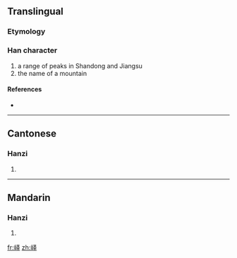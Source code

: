 {{also|嶧}}
==Translingual==

===Etymology===
{{Han simp|嶧|f=睪|t=又二丨}}

===Han character===
{{Han char|rn=46|rad=山|as=05|sn=8|four=|canj=山水手 (UEQ)}}

# a range of peaks in Shandong and Jiangsu
# the name of a mountain

====References====
* {{Han ref|kx=0310.071|hdz=10769.080|uh=5CC4|ud=23748}}

----

==Cantonese==

===Hanzi===
{{yue-hanzi|jyut=|y=yik6|tra=嶧}}

# {{defn|Cantonese|sort=山05}}

----

==Mandarin==

===Hanzi===
{{cmn-hanzi|tra=嶧|pin=[[yì]] ([[yi4]])|wg=i<sup>4</sup>}}

# {{defn|Mandarin|sort=山05}}

[[fr:峄]]
[[zh:峄]]